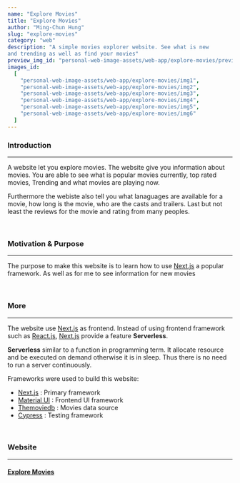 ```yaml
---
name: "Explore Movies"
title: "Explore Movies"
author: "Ming-Chun Hung"
slug: "explore-movies"
category: "web"
description: "A simple movies explorer website. See what is new
and trending as well as find your movies"
preview_img_id: "personal-web-image-assets/web-app/explore-movies/preview"
images_id:
  [
    "personal-web-image-assets/web-app/explore-movies/img1",
    "personal-web-image-assets/web-app/explore-movies/img2",
    "personal-web-image-assets/web-app/explore-movies/img3",
    "personal-web-image-assets/web-app/explore-movies/img4",
    "personal-web-image-assets/web-app/explore-movies/img5",
    "personal-web-image-assets/web-app/explore-movies/img6"
  ]
---
```


### Introduction

---

A website let you explore movies. The website give you information about movies.
You are able to see what is popular movies currently, top rated movies, Trending and
what movies are playing now.

Furthermore the webiste also tell you what lanaguages are available for a movie, how
long is the movie, who are the casts and trailers. Last but not least the reviews for
the movie and rating from many peoples.

<br />

### Motivation & Purpose

---

The purpose to make this website is to learn how to use [Next.js](https://nextjs.org/)
a popular framework. As well as for me to see information for new movies

<br />

### More

---

The website use [Next.js](https://nextjs.org/) as frontend. Instead of using frontend
framework such as [React.js](https://react.dev/), [Next.js](https://nextjs.org/)
provide a feature **Serverless**.

**Serverless** similar to a function in programming term. It allocate resource
and be executed on demand otherwise it is in sleep. Thus there is no need to
run a server continuously.

Frameworks were used to build this website:

- [Next.js](https://nextjs.org/) : Primary framework
- [Material UI](https://mui.com/material-ui/) : Frontend UI framework
- [Themoviedb](https://developer.themoviedb.org/docs/getting-started) : Movies data source
- [Cypress](https://www.cypress.io/) : Testing framework

<br />

### Website

---

#### [Explore Movies](https://explore-movies.netlify.app/)

<br />
